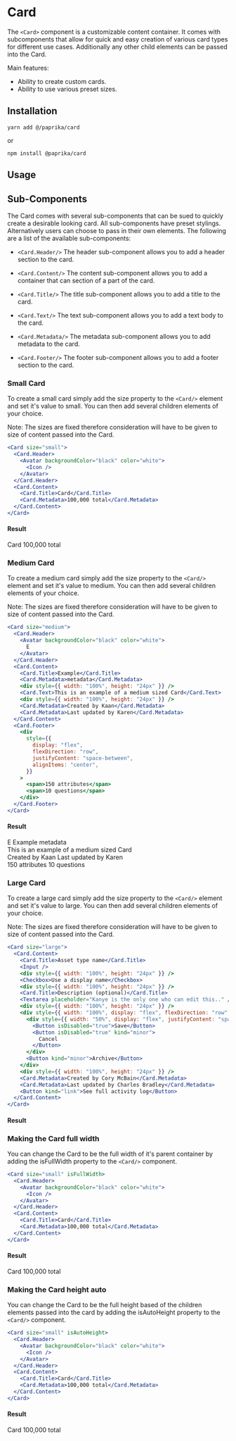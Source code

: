 
# Card

The `<Card>` component is a customizable content container. It comes with subcomponents that allow for quick and easy creation of various card types for different use cases. Additionally any other child elements can be passed into the Card.

Main features:

- Ability to create custom cards.
- Ability to use various preset sizes.

## Installation

```
yarn add @/paprika/card
```

or

```
npm install @paprika/card
```

## Usage

## Sub-Components

The Card comes with several sub-components that can be sued to quickly create a desirable looking card. All sub-components have preset stylings. Alternatively users can choose to pass in their own elements. The following are a list of the available sub-components:

- `<Card.Header/>`
  The header sub-component allows you to add a header section to the card.

- `<Card.Content/>`
  The content sub-component allows you to add a container that can section of a part of the card.

- `<Card.Title/>`
  The title sub-component allows you to add a title to the card.

- `<Card.Text/>`
  The text sub-component allows you to add a text body to the card.

- `<Card.Metadata/>`
  The metadata sub-component allows you to add metadata to the card.

- `<Card.Footer/>`
  The footer sub-component allows you to add a footer section to the card.

### Small Card

To create a small card simply add the size property to the `<Card/>` element and set it's value to small. You can then add several children elements of your choice.

Note: The sizes are fixed therefore consideration will have to be given to size of content passed into the Card.

```jsx
<Card size="small">
  <Card.Header>
    <Avatar backgroundColor="black" color="white">
      <Icon />
    </Avatar>
  </Card.Header>
  <Card.Content>
    <Card.Title>Card</Card.Title>
    <Card.Metadata>100,000 total</Card.Metadata>
  </Card.Content>
</Card>
```

#### Result

<Card size="small">
  <Card.Header>
    <Avatar backgroundColor="black" color="white">
      <Icon />
    </Avatar>
  </Card.Header>
  <Card.Content>
    <Card.Title>Card</Card.Title>
    <Card.Metadata>100,000 total</Card.Metadata>
  </Card.Content>
</Card>

### Medium Card

To create a medium card simply add the size property to the `<Card/>` element and set it's value to medium. You can then add several children elements of your choice.

Note: The sizes are fixed therefore consideration will have to be given to size of content passed into the Card.

```jsx
<Card size="medium">
  <Card.Header>
    <Avatar backgroundColor="black" color="white">
      E
    </Avatar>
  </Card.Header>
  <Card.Content>
    <Card.Title>Example</Card.Title>
    <Card.Metadata>metadata</Card.Metadata>
    <div style={{ width: "100%", height: "24px" }} />
    <Card.Text>This is an example of a medium sized Card</Card.Text>
    <div style={{ width: "100%", height: "24px" }} />
    <Card.Metadata>Created by Kaan</Card.Metadata>
    <Card.Metadata>Last updated by Karen</Card.Metadata>
  </Card.Content>
  <Card.Footer>
    <div
      style={{
        display: "flex",
        flexDirection: "row",
        justifyContent: "space-between",
        alignItems: "center",
      }}
    >
      <span>150 attributes</span>
      <span>10 questions</span>
    </div>
  </Card.Footer>
</Card>
```

#### Result

<Card size="medium">
  <Card.Header>
    <Avatar backgroundColor="black" color="white">
      E
    </Avatar>
  </Card.Header>
  <Card.Content>
    <Card.Title>Example</Card.Title>
    <Card.Metadata>metadata</Card.Metadata>
    <div style={{ width: "100%", height: "24px" }} />
    <Card.Text>This is an example of a medium sized Card</Card.Text>
    <div style={{ width: "100%", height: "24px" }} />
    <Card.Metadata>Created by Kaan</Card.Metadata>
    <Card.Metadata>Last updated by Karen</Card.Metadata>
  </Card.Content>
  <Card.Footer>
    <div style={{ display: "flex", flexDirection: "row", justifyContent: "space-between", alignItems: "center" }}>
      <span>150 attributes</span>
      <span>10 questions</span>
    </div>
  </Card.Footer>
</Card>

### Large Card

To create a large card simply add the size property to the `<Card/>` element and set it's value to large. You can then add several children elements of your choice.

Note: The sizes are fixed therefore consideration will have to be given to size of content passed into the Card.

```jsx
<Card size="large">
  <Card.Content>
    <Card.Title>Asset type name</Card.Title>
    <Input />
    <div style={{ width: "100%", height: "24px" }} />
    <Checkbox>Use a display name</Checkbox>
    <div style={{ width: "100%", height: "24px" }} />
    <Card.Title>Description (optional)</Card.Title>
    <Textarea placeholder="Kanye is the only one who can edit this.." />
    <div style={{ width: "100%", height: "24px" }} />
    <div style={{ width: "100%", display: "flex", flexDirection: "row", justifyContent: "space-between" }}>
      <div style={{ width: "50%", display: "flex", justifyContent: "space-between" }}>
        <Button isDisabled="true">Save</Button>
        <Button isDisabled="true" kind="minor">
          Cancel
        </Button>
      </div>
      <Button kind="minor">Archive</Button>
    </div>
    <div style={{ width: "100%", height: "24px" }} />
    <Card.Metadata>Created by Cory McBain</Card.Metadata>
    <Card.Metadata>Last updated by Charles Bradley</Card.Metadata>
    <Button kind="link">See full activity log</Button>
  </Card.Content>
</Card>
```

#### Result

<DeluxeCard />

### Making the Card full width

You can change the Card to be the full width of it's parent container by adding the isFullWidth property to the `<Card/>` component.

```jsx
<Card size="small" isFullWidth>
  <Card.Header>
    <Avatar backgroundColor="black" color="white">
      <Icon />
    </Avatar>
  </Card.Header>
  <Card.Content>
    <Card.Title>Card</Card.Title>
    <Card.Metadata>100,000 total</Card.Metadata>
  </Card.Content>
</Card>
```

#### Result

<Card size="small" isFullWidth>
  <Card.Header>
    <Avatar backgroundColor="black" color="white">
      <Icon />
    </Avatar>
  </Card.Header>
  <Card.Content>
    <Card.Title>Card</Card.Title>
    <Card.Metadata>100,000 total</Card.Metadata>
  </Card.Content>
</Card>

### Making the Card height auto

You can change the Card to be the full height based of the children elements passed into the card by adding the isAutoHeight property to the `<Card/>` component.

```jsx
<Card size="small" isAutoHeight>
  <Card.Header>
    <Avatar backgroundColor="black" color="white">
      <Icon />
    </Avatar>
  </Card.Header>
  <Card.Content>
    <Card.Title>Card</Card.Title>
    <Card.Metadata>100,000 total</Card.Metadata>
  </Card.Content>
</Card>
```

#### Result

<Card size="small" isAutoHeight>
  <Card.Header>
    <Avatar backgroundColor="black" color="white">
      <Icon />
    </Avatar>
  </Card.Header>
  <Card.Content>
    <Card.Title>Card</Card.Title>
    <Card.Metadata>100,000 total</Card.Metadata>
  </Card.Content>
</Card>
